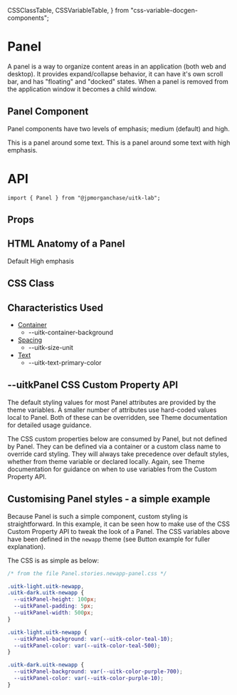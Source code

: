   CSSClassTable,
  CSSVariableTable,
} from "css-variable-docgen-components";

<Meta title="Lab/Panel/Doc" component={Panel} />

# Panel

A panel is a way to organize content areas in an application (both web and desktop). It provides expand/collapse behavior, it can have it's own scroll bar, and has "floating" and "docked" states. When a panel is removed from the application window it becomes a child window.

## Panel Component

Panel components have two levels of emphasis; medium (default) and high.

<Canvas>
  <Story name="Panels" decorators={[withFlexGap]}>
    <Panel>This is a panel around some text.</Panel>
    <Panel emphasis="high">
      This is a panel around some text with high emphasis.
    </Panel>
  </Story>
</Canvas>

# API

```
import { Panel } from "@jpmorganchase/uitk-lab";
```

## Props

<ArgsTable of={Panel} />

## HTML Anatomy of a Panel

<Canvas>
  <Story name="Panel Anatomy">
    <ComponentAnatomy showLegend>
      <Panel aria-label="Default Panel">Default</Panel>
    </ComponentAnatomy>
    <ComponentAnatomy showLegend>
      <Panel aria-label="Panel with high emphasis" emphasis="high">
        High emphasis
      </Panel>
    </ComponentAnatomy>
  </Story>
</Canvas>

## CSS Class

<CSSClassTable of={Panel} />

## Characteristics Used

- [Container](/docs/themes-toolkit-characteristics--container)
  - --uitk-container-background
- [Spacing](/docs/themes-toolkit-characteristics--spacing)
  - --uitk-size-unit
- [Text](/docs/themes-toolkit-characteristics--text)
  - --uitk-text-primary-color

## --uitkPanel CSS Custom Property API

The default styling values for most Panel attributes are provided by the theme variables. A smaller number of attributes
use hard-coded values local to Panel. Both of these can be overridden, see Theme documentation for detailed usage guidance.

The CSS custom properties below are consumed by Panel, but not defined by Panel. They can be defined via a container or
a custom class name to override card styling. They will always take precedence over default styles, whether from theme variable
or declared locally. Again, see Theme documentation for guidance on when to use variables from the Custom Property API.

<CSSVariableTable of={Panel} />

## Customising Panel styles - a simple example

Because Panel is such a simple component, custom styling is straightforward. In this example, it can be seen how to make use of the CSS Custom Property API to
tweak the look of a Panel. The CSS variables above have been defined in the `newapp` theme (see Button example for fuller explanation).

<Canvas>
  <Story name="Custom Panel Styling" decorators={[withFlexGap]}>
    <CustomStyling />
  </Story>
</Canvas>

The CSS is as simple as below:

```css
/* from the file Panel.stories.newapp-panel.css */

.uitk-light.uitk-newapp,
.uitk-dark.uitk-newapp {
  --uitkPanel-height: 100px;
  --uitkPanel-padding: 5px;
  --uitkPanel-width: 500px;
}

.uitk-light.uitk-newapp {
  --uitkPanel-background: var(--uitk-color-teal-10);
  --uitkPanel-color: var(--uitk-color-teal-500);
}

.uitk-dark.uitk-newapp {
  --uitkPanel-background: var(--uitk-color-purple-700);
  --uitkPanel-color: var(--uitk-color-purple-10);
}
```
